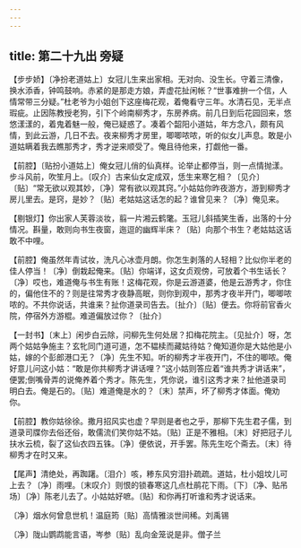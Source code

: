 ```yaml
---
---
---
```

title: 第二十九出 旁疑
---

【步步娇】〔净扮老道姑上〕女冠儿生来出家相。无对向、没生长。守着三清像，换水添香，钟鸣鼓响。赤紧的是那走方娘，弄虚花扯闲帐？“世事难拚一个信，人情常带三分疑。”杜老爷为小姐创下这座梅花观，着俺看守三年。水清石见，无半点瑕疵。止因陈教授老狗，引下个岭南柳秀才，东房养病。前几日到后花园回来，悠悠漾漾的，着鬼着魅一般，俺已疑惑了。凑着个韶阳小道姑，年方念八，颇有风情，到此云游，几日不去。夜来柳秀才房里，唧唧哝哝，听的似女儿声息。敢是小道姑瞒着我去瞧那秀才，秀才逆来顺受了。俺且待他来，打觑他一番。

【前腔】〔贴扮小道姑上〕俺女冠儿俏的仙真样。论举止都停当，则一点情抛漾。步斗风前，吹笙月上。〔叹介〕古来仙女定成双，恁生来寒乞相？〔见介〕〔贴〕“常无欲以观其妙，〔净〕常有欲以观其窍。”小姑姑你昨夜游方，游到柳秀才房儿里去。是窍，是妙？〔贴〕老姑姑这话怎的起？谁曾见来？〔净〕俺见来。

【剔银灯】你出家人芙蓉淡妆，翦一片湘云鹤氅。玉冠儿斜插笑生香，出落的十分情况。斟量，敢则向书生夜窗，迤逗的幽辉半床？〔贴〕向那个书生？老姑姑这话敢不中哩。

【前腔】俺虽然年青试妆，洗凡心冰壶月朗。你怎生剥落的人轻相？比似你半老的佳人停当！〔净〕倒栽起俺来。〔贴〕你端详，这女贞观傍，可放着个书生话长？〔净〕哎也，难道俺与书生有账！这梅花观，你是云游道婆，他是云游秀才，你住的，偏他住不的？则是往常秀才夜静高眠，则你到观中，那秀才夜半开门，唧唧哝哝的。不共你说话，共谁来？扯你道录司告去。〔扯介〕〔贴〕便去。你将前官香火院，停宿外方游棍。难道偏放过你？〔扯介〕

【一封书】〔末上〕闲步白云除，问柳先生何处居？扣梅花院主。〔见扯介〕呀，怎两个姑姑争施主？玄牝同门道可道，怎不韫椟而藏姑待姑？俺知道你是大姑他是小姑，嫁的个彭郎港口无？〔净〕先生不知。听的柳秀才半夜开门，不住的唧哝。俺好意儿问这小姑：“敢是你共柳秀才讲话哩？”这小姑则答应着“谁共秀才讲话来”，便罢;倒嘴骨弄的说俺养着个秀才。陈先生，凭你说，谁引这秀才来？扯他道录司明白去。俺是石的。〔贴〕难道俺是水的？〔末〕禁声，坏了柳秀才体面。俺劝你。

【前腔】教你姑徐徐。撒月招风实也虚？早则是者也之乎，那柳下先生君子儒，到道录司牒你去俗还俗，敢儒流们笑你姑不姑。〔贴〕正是不雅相。〔末〕好把冠子儿扶水云梳，裂了这仙衣四五铢。〔净〕便依说，开手罢。陈先生吃个斋去。〔末〕待柳秀才在时又来。

【尾声】清绝处，再踟躇。〔泪介〕咳，糁东风穷泪扑疏疏。道姑，杜小姐坟儿可上去？〔净〕雨哩。〔末叹介〕则恨的锁春寒这几点杜鹃花下雨。〔下〕〔净、贴吊场〕〔净〕陈老儿去了。小姑姑好嗻。〔贴〕和你再打听谁和秀才说话来。

〔净〕烟水何曾息世机！温庭筠〔贴〕高情雅淡世间稀。刘禹锡

〔净〕陇山鹦鹉能言语，岑参〔贴〕乱向金笼说是非。僧子兰

